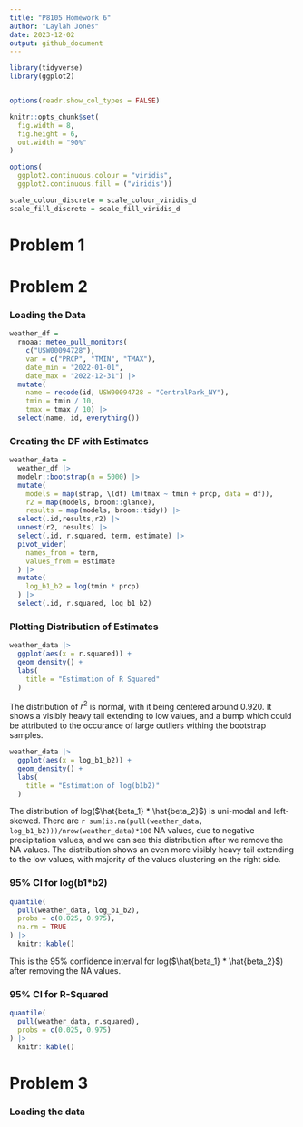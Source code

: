 ```yaml
---
title: "P8105 Homework 6"
author: "Laylah Jones"
date: 2023-12-02
output: github_document
---
```


```r
library(tidyverse)
library(ggplot2)


options(readr.show_col_types = FALSE)

knitr::opts_chunk$set(
  fig.width = 8,
  fig.height = 6,
  out.width = "90%"
)

options(
  ggplot2.continuous.colour = "viridis",
  ggplot2.continuous.fill = ("viridis"))

scale_colour_discrete = scale_colour_viridis_d
scale_fill_discrete = scale_fill_viridis_d
```

# Problem 1


# Problem 2

### Loading the Data

```r
weather_df = 
  rnoaa::meteo_pull_monitors(
    c("USW00094728"),
    var = c("PRCP", "TMIN", "TMAX"), 
    date_min = "2022-01-01",
    date_max = "2022-12-31") |>
  mutate(
    name = recode(id, USW00094728 = "CentralPark_NY"),
    tmin = tmin / 10,
    tmax = tmax / 10) |>
  select(name, id, everything())
```

### Creating the DF with Estimates

```r
weather_data = 
  weather_df |> 
  modelr::bootstrap(n = 5000) |> 
  mutate(
    models = map(strap, \(df) lm(tmax ~ tmin + prcp, data = df)),
    r2 = map(models, broom::glance),
    results = map(models, broom::tidy)) |>
  select(.id,results,r2) |> 
  unnest(r2, results) |>
  select(.id, r.squared, term, estimate) |>
  pivot_wider(
    names_from = term,
    values_from = estimate
  ) |>
  mutate(
    log_b1_b2 = log(tmin * prcp)
  ) |>
  select(.id, r.squared, log_b1_b2)
```

### Plotting Distribution of Estimates

```r
weather_data |>
  ggplot(aes(x = r.squared)) +
  geom_density() +
  labs(
    title = "Estimation of R Squared"
  )
```

The distribution of ${r^2}$ is normal, with it being centered around 0.920. It shows a visibly heavy tail extending to low values, and a bump which could be attributed to the occurance of large outliers withing the bootstrap samples.

```r
weather_data |>
  ggplot(aes(x = log_b1_b2)) +
  geom_density() + 
  labs(
    title = "Estimation of log(b1b2)"
  )
```

The distribution of log($\hat{beta_1} * \hat{beta_2}$) is uni-modal and left-skewed. There are `r sum(is.na(pull(weather_data, log_b1_b2)))/nrow(weather_data)*100` NA values, due to negative precipitation values, and we can see this distribution after we remove the NA values. The distribution shows an even more visibly heavy tail extending to the low values, with majority of the values clustering on the right side.


### 95% CI for log(b1*b2)

```r
quantile(
  pull(weather_data, log_b1_b2),
  probs = c(0.025, 0.975), 
  na.rm = TRUE
) |> 
  knitr::kable()
```

This is the 95% confidence interval for log($\hat{beta_1} * \hat{beta_2}$) after removing the NA values.

### 95% CI for R-Squared

```r
quantile(
  pull(weather_data, r.squared),
  probs = c(0.025, 0.975)
) |> 
  knitr::kable()
```


# Problem 3

### Loading the data

```r

```

